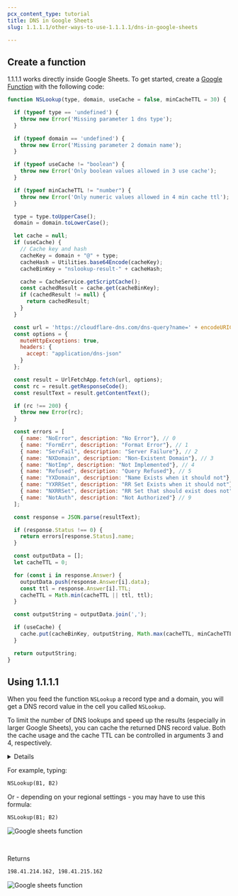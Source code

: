 ```yaml
---
pcx_content_type: tutorial
title: DNS in Google Sheets
slug: 1.1.1.1/other-ways-to-use-1.1.1.1/dns-in-google-sheets

---
```



## Create a function

1.1.1.1 works directly inside Google Sheets. To get started, create a [Google Function](https://developers.google.com/apps-script/guides/sheets/functions) with the following code:

```js
function NSLookup(type, domain, useCache = false, minCacheTTL = 30) {

  if (typeof type == 'undefined') {
    throw new Error('Missing parameter 1 dns type');
  }

  if (typeof domain == 'undefined') {
    throw new Error('Missing parameter 2 domain name');
  }

  if (typeof useCache != "boolean") {
    throw new Error('Only boolean values allowed in 3 use cache');
  }

  if (typeof minCacheTTL != "number") {
    throw new Error('Only numeric values allowed in 4 min cache ttl');
  }

  type = type.toUpperCase();
  domain = domain.toLowerCase();

  let cache = null;
  if (useCache) {
    // Cache key and hash
    cacheKey = domain + "@" + type;
    cacheHash = Utilities.base64Encode(cacheKey);
    cacheBinKey = "nslookup-result-" + cacheHash;

    cache = CacheService.getScriptCache();
    const cachedResult = cache.get(cacheBinKey);
    if (cachedResult != null) {
      return cachedResult;
    }
  }

  const url = 'https://cloudflare-dns.com/dns-query?name=' + encodeURIComponent(domain) + '&type=' + encodeURIComponent(type);
  const options = {
    muteHttpExceptions: true,
    headers: {
      accept: "application/dns-json"
    }
  };

  const result = UrlFetchApp.fetch(url, options);
  const rc = result.getResponseCode();
  const resultText = result.getContentText();

  if (rc !== 200) {
    throw new Error(rc);
  }

  const errors = [
    { name: "NoError", description: "No Error"}, // 0
    { name: "FormErr", description: "Format Error"}, // 1
    { name: "ServFail", description: "Server Failure"}, // 2
    { name: "NXDomain", description: "Non-Existent Domain"}, // 3
    { name: "NotImp", description: "Not Implemented"}, // 4
    { name: "Refused", description: "Query Refused"}, // 5
    { name: "YXDomain", description: "Name Exists when it should not"}, // 6
    { name: "YXRRSet", description: "RR Set Exists when it should not"}, // 7
    { name: "NXRRSet", description: "RR Set that should exist does not"}, // 8
    { name: "NotAuth", description: "Not Authorized"} // 9
  ];

  const response = JSON.parse(resultText);

  if (response.Status !== 0) {
    return errors[response.Status].name;
  }

  const outputData = [];
  let cacheTTL = 0;

  for (const i in response.Answer) {
    outputData.push(response.Answer[i].data);
    const ttl = response.Answer[i].TTL;
    cacheTTL = Math.min(cacheTTL || ttl, ttl);
  }

  const outputString = outputData.join(',');

  if (useCache) {
    cache.put(cacheBinKey, outputString, Math.max(cacheTTL, minCacheTTL));
  }

  return outputString;
}
```

## Using 1.1.1.1

When you feed the function `NSLookup` a record type and a domain, you will get a DNS record value in the cell you called `NSLookup`.

To limit the number of DNS lookups and speed up the results (especially in larger Google Sheets), you can cache the returned DNS record value. Both the cache usage and the cache TTL can be controlled in arguments 3 and 4, respectively.

<Details header="Supported DNS record types">

* `A`
* `AAAA`
* `CAA`
* `CNAME`
* `DS`
* `DNSKEY`
* `MX`
* `NS`
* `NSEC`
* `NSEC3`
* `RRSIG`
* `SOA`
* `TXT`


</Details>

For example, typing:

```txt
NSLookup(B1, B2)
```

Or - depending on your regional settings - you may have to use this formula:

```txt
NSLookup(B1; B2)
```

<div class="medium-img">

![Google sheets function](~/assets/images/1.1.1.1/google-sheet-function.png)

</div>

<br/>

Returns

```txt
198.41.214.162, 198.41.215.162
```

<div class="medium-img">

![Google sheets function](~/assets/images/1.1.1.1/google-sheet-result.png)

</div>
